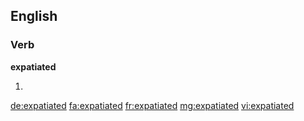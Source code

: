 ==English==

===Verb===
'''expatiated'''

# {{past of|expatiate}}

[[de:expatiated]]
[[fa:expatiated]]
[[fr:expatiated]]
[[mg:expatiated]]
[[vi:expatiated]]